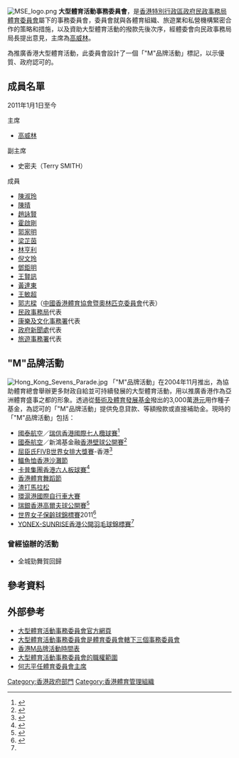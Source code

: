 [[File:MSE_logo.png|thumb]]
'''大型體育活動事務委員會'''，是[[香港特別行政區政府|香港特別行政區政府]][[民政事務局|民政事務局]][[體育委員會|體育委員會]]屬下的事務委員會，委員會就與各體育組織、旅遊業和私營機構緊密合作的策略和措施，以及資助大型體育活動的撥款先後次序，經體委會向民政事務局局長提出意見，主席為[[高威林|高威林]]。

為推廣香港大型體育活動，此委員會設計了一個「"M"品牌活動」標記，以示優質、政府認可的。

==成員名單==
2011年1月1日至今

;主席
* [[高威林|高威林]]

;副主席
* 史密夫（Terry SMITH）

;成員
* [[陳淑玲|陳淑玲]]
* [[陳晴|陳晴]]
* [[趙詠賢|趙詠賢]]
* [[霍啟剛|霍啟剛]]
* [[郭家明|郭家明]]
* [[梁芷茵|梁芷茵]]
* [[林亨利|林亨利]]
* [[倪文玲|倪文玲]]
* [[鄧鉅明|鄧鉅明]]
* [[王賢訊|王賢訊]]
* [[黃達東|黃達東]]
* [[王敏超|王敏超]]
* [[郭志樑|郭志樑]]（[[中國香港體育協會暨奧林匹克委員會|中國香港體育協會暨奧林匹克委員會]]代表）
* [[民政事務局|民政事務局]]代表
* [[康樂及文化事務署|康樂及文化事務署]]代表
* [[政府新聞處|政府新聞處]]代表
* [[旅遊事務署|旅遊事務署]]代表

=="M"品牌活動==
[[File:Hong_Kong_Sevens_Parade.jpg|thumb]]
「"M"品牌活動」在2004年11月推出，為協助體育總會舉辦更多財政自給並可持續發展的大型體育活動，用以推廣香港作為亞洲體育盛事之都的形象。透過從[[藝術及體育發展基金|藝術及體育發展基金]]撥出的3,000萬[[港元|港元]]用作種子基金，為認可的「"M"品牌活動」提供免息貸款、等額撥款或直接補助金。現時的「"M"品牌活動」包括：

* [[國泰航空|國泰航空]]／[[瑞士信贷集團|瑞信]][[香港國際七人欖球賽|香港國際七人欖球賽]]<ref>{{cite news |language=zh-hk |url=http://www.info.gov.hk/gia/general/201103/23/P201103230241.htm |title=獲「Ｍ」品牌的「國泰航空／瑞信香港國際七人欖球賽２０１１」快將開賽 |publisher=[[政府新聞處|''info.gov.hk'']] |date=2011-03-23 |accessdate=2011-12-04 |archive-date=2019-09-01 |archive-url=https://web.archive.org/web/20190901080123/https://www.info.gov.hk/gia/general/201103/23/P201103230241.htm |dead-url=no }}</ref>
* [[國泰航空|國泰航空]]／新鴻基金融[[香港壁球公開賽|香港壁球公開賽]]<ref name="二○一一香港壁球公開賽和香港公開羽毛球錦標賽">{{cite news |language=zh-hk |url=http://www.info.gov.hk/gia/general/201111/07/P201111070342.htm |title=二○一一香港壁球公開賽和香港公開羽毛球錦標賽成為「Ｍ」品牌活動 |publisher=[[政府新聞處|''info.gov.hk'']] |date=2011-11-07 |accessdate=2011-12-04 |archive-date=2019-09-02 |archive-url=https://web.archive.org/web/20190902050841/https://www.info.gov.hk/gia/general/201111/07/P201111070342.htm |dead-url=no }}</ref>
* [[屈臣氏集團|屈臣氏]][[國際排球總會|FIVB]][[世界女排大獎賽|世界女排大獎賽]]-香港<ref>{{cite news |language=zh-hk |url=http://www.info.gov.hk/gia/general/201108/12/P201108120208.htm |title=ＦＩＶＢ世界女排大獎賽－香港２０１１成為「Ｍ」品牌活動 |publisher=[[政府新聞處|''info.gov.hk'']] |date=2011-08-12 |accessdate=2011-12-04 |archive-date=2019-09-02 |archive-url=https://web.archive.org/web/20190902064936/https://www.info.gov.hk/gia/general/201108/12/P201108120208.htm |dead-url=no }}</ref>
* [[鱷魚恤|鱷魚恤]][[香港沙灘節|香港沙灘節]]
* [[卡普集團|卡普集團]][[香港國際六人木球賽|香港六人板球賽]]<ref>{{cite news |language=zh-hk |url=http://www.hab.gov.hk/file_manager/tc/documents/publications_and_press_releases/20111024_M_Cricket.pdf |title=卡普集團香港六人板球賽２０１１成為「Ｍ」品牌活動 |publisher=[[政府新聞處|''info.gov.hk'']] |date=2011-10-24 |accessdate=2011-12-04 |archive-date=2019-10-21 |archive-url=https://web.archive.org/web/20191021034020/https://www.hab.gov.hk/file_manager/tc/documents/publications_and_press_releases/20111024_M_Cricket.pdf |dead-url=no }}</ref>
* [[香港體育舞蹈節|香港體育舞蹈節]]
* [[渣打銀行|渣打]][[渣打馬拉松|馬拉松]]
* [[環滬港國際自行車大賽|環滬港國際自行車大賽]]
* [[瑞银集团|瑞銀]][[香港高爾夫球公開賽|香港高爾夫球公開賽]]<ref>{{cite news |language=zh-hk |url=http://www.info.gov.hk/gia/general/201111/25/P201111250341.htm |title=香港高爾夫球公開賽２０１１成為「Ｍ」品牌活動 |publisher=[[政府新聞處|''info.gov.hk'']] |date=2011-11-25 |accessdate=2011-12-04 |archive-date=2019-09-02 |archive-url=https://web.archive.org/web/20190902044617/https://www.info.gov.hk/gia/general/201111/25/P201111250341.htm |dead-url=no }}</ref> 
* [[世界女子保齡球錦標賽|世界女子保齡球錦標賽]]2011<ref>{{cite news |language=zh-hk |url=http://www.info.gov.hk/gia/general/201108/22/P201108220139.htm |title=２０１１世界女子保齡球錦標賽成為「Ｍ」品牌活動 |publisher=[[政府新聞處|''info.gov.hk'']] |date=2011-08-22 |accessdate=2011-12-04 |archive-date=2019-09-02 |archive-url=https://web.archive.org/web/20190902063719/https://www.info.gov.hk/gia/general/201108/22/P201108220139.htm |dead-url=no }}</ref>
* [[優乃克|YONEX-SUNRISE]][[香港公開羽毛球錦標賽|香港公開羽毛球錦標賽]]<ref name="二○一一香港壁球公開賽和香港公開羽毛球錦標賽"/>

===曾經協辦的活動===
* 全城勁舞賀回歸

==參考資料==
{{reflist}}

==外部參考==
* [http://www.hab.gov.hk/tc/policy_responsibilities/arts_culture_recreation_and_sport/sport1.htm 大型體育活動事務委員會官方網頁] {{Wayback|url=http://www.hab.gov.hk/tc/policy_responsibilities/arts_culture_recreation_and_sport/sport1.htm |date=20191021055210 }}
* [http://www.hab.gov.hk/tc/policy_responsibilities/arts_culture_recreation_and_sport/sport1_core.htm 大型體育活動事務委員會是體育委員會轄下三個事務委員會] {{Wayback|url=http://www.hab.gov.hk/tc/policy_responsibilities/arts_culture_recreation_and_sport/sport1_core.htm |date=20071015022128 }}
* [http://www.hab.gov.hk/file_manager/tc/documents/policy_responsibilities/MSE_Calendar_c.pdf 香港M品牌活動時間表] {{Wayback|url=http://www.hab.gov.hk/file_manager/tc/documents/policy_responsibilities/MSE_Calendar_c.pdf |date=20160304120215 }}
* [http://www.hab.gov.hk/file_manager/tc/documents/policy_responsibilities/arts_culture_recreation_and_sport/msec_tor-c.pdf 大型體育活動事務委員會的職權範圍] {{Wayback|url=http://www.hab.gov.hk/file_manager/tc/documents/policy_responsibilities/arts_culture_recreation_and_sport/msec_tor-c.pdf |date=20191021065001 }}
* [http://www.news.gov.hk/tc/category/healthandcommunity/050103/html/050103tc05003.htm 何志平任體育委員會主席]{{dead link|date=2017年12月 |bot=InternetArchiveBot |fix-attempted=yes }}

[[Category:香港政府部門|Category:香港政府部門]]
[[Category:香港體育管理組織|Category:香港體育管理組織]]